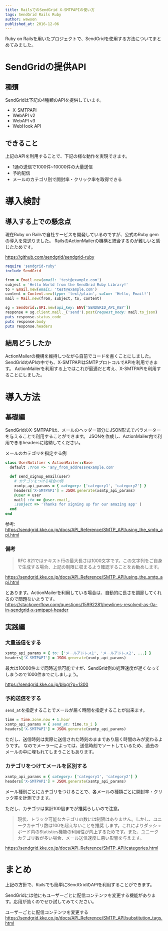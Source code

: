 ```yaml
---
title: RailsでのSendGrid X-SMTPAPIの使い方
tags: SendGrid Rails Ruby
author: wawoon
published_at: 2016-12-06
---
```


Ruby on Railsを用いたプロジェクトで、SendGridを使用する方法についてまとめてみました。

# SendGridの提供API

## 種類

SendGridは下記の4種類のAPIを提供しています。

- X-SMTPAPI
- WebAPI v2
- WebAPI v3
- WebHook API

## できること

上記のAPIを利用することで、下記の様な動作を実現できます。

- 1通の送信で1000件~10000件の大量送信
- 予約配信
- メールのカテゴリ別で開封率・クリック率を取得できる

# 導入検討

## 導入する上での懸念点

現在Ruby on Railsで自社サービスを開発しているのですが、公式のRuby gemの導入を見送りました。
RailsのActionMailerの機構と統合するのが難しいと感じたためです。

https://github.com/sendgrid/sendgrid-ruby

```ruby
require 'sendgrid-ruby'
include SendGrid

from = Email.new(email: 'test@example.com')
subject = 'Hello World from the SendGrid Ruby Library!'
to = Email.new(email: 'test@example.com')
content = Content.new(type: 'text/plain', value: 'Hello, Email!')
mail = Mail.new(from, subject, to, content)

sg = SendGrid::API.new(api_key: ENV['SENDGRID_API_KEY'])
response = sg.client.mail._('send').post(request_body: mail.to_json)
puts response.status_code
puts response.body
puts response.headers
```

## 結局どうしたか

ActionMailerの機構を維持しつながら自前でコードを書くことにしました。
SendGridのAPIの中でも、X-SMTPAPIはSMTPプロトコルでAPIを利用できます。
ActionMailerを利用する上ではこれが最適だと考え、X-SMTPAPIを利用することにしました。

# 導入方法
## 基礎編

SendGridのX-SMTPAPIは、メールのヘッダー部分にJSON形式でパラメーターを与えることで利用することができます。
JSONを作成し、ActionMailer内で利用できるheadersに格納してください。

メールのカテゴリを指定する例

```ruby
class UserNotifier < ActionMailer::Base
  default :from => 'any_from_address@example.com'

  def send_signup_email(user)
    # カテゴリをつける場合の例
    xsmtp_api_params = { category: ['category1', 'category2'] }
    headers['X-SMTPAPI'] = JSON.generate(xsmtp_api_params)
    @user = user
    mail( :to => @user.email,
    :subject => 'Thanks for signing up for our amazing app' )
  end
end
```

参考:
https://sendgrid.kke.co.jp/docs/API_Reference/SMTP_API/using_the_smtp_api.html


### 備考

>RFC 821ではテキスト行の最大長さは1000文字です。この文字列をご自身で生成する場合、上記の制限に収まるよう確認することをお勧めします。

https://sendgrid.kke.co.jp/docs/API_Reference/SMTP_API/using_the_smtp_api.html

とあります。ActionMailerを利用している場合は、自動的に長さを調節してくれるので問題ないようです。
https://stackoverflow.com/questions/15992281/newlines-resolved-as-0a-in-sendgrid-x-smtpapi-header


## 実践編

### 大量送信をする

```ruby
xsmtp_api_params = { to: ['メールアドレス1', 'メールアドレス2', ...] }
headers['X-SMTPAPI'] = JSON.generate(xsmtp_api_params)
```

最大は10000件まで同時送信可能ですが、SendGrid側の処理速度が遅くなってしまうので1000件までにしましょう。

https://sendgrid.kke.co.jp/blog/?p=1300

### 予約送信をする

`send_at`を指定することでメールが届く時間を指定することが出来ます。

```ruby
time = Time.zone.now + 1.hour
xsmtp_api_params = { send_at: time.to_i }
headers['X-SMTPAPI'] = JSON.generate(xsmtp_api_params)
```

ただし、送信時刻は実際に送信された時刻のままであり届く時間のみが変わるようです。
なのでメーラーによっては、送信時刻でソートしているため、過去のメールの中に埋もれてしまうこともあります。

### カテゴリをつけてメールを区別する

```ruby
xsmtp_api_params = { category: ['category1', 'category2'] }
headers['X-SMTPAPI'] = JSON.generate(xsmtp_api_params)
```

メール種別ごとにカテゴリをつけることで、各メールの種類ごとに開封率・クリック率を計測できます。

ただし、カテゴリは累計100個までが推奨らしいので注意。

>現状、トラック可能なカテゴリの数には制限はありません。しかし、ユニークカテゴリ数は100を超えないことを推奨 します。これによりダッシュボード内のStatistics機能の利用性が向上するためです。また、ユニークカテゴリ数が多い場合、メール送信速度に悪い影響を与えます。

https://sendgrid.kke.co.jp/docs/API_Reference/SMTP_API/categories.html

# まとめ

上記の方針で、Railsでも簡単にSendGridのAPIを利用することができます。

SendGridには他にもユーザーごとに配信コンテンツを変更する機能があります。応用が効くのでぜひ試してみてください。

ユーザーごとに配信コンテンツを変更する
https://sendgrid.kke.co.jp/docs/API_Reference/SMTP_API/substitution_tags.html

